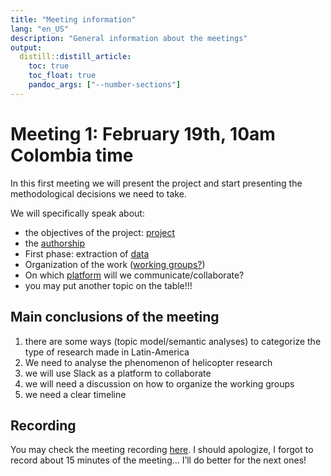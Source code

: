 ```yaml
---
title: "Meeting information"
lang: "en_US"
description: "General information about the meetings"
output:
  distill::distill_article:
    toc: true
    toc_float: true
    pandoc_args: ["--number-sections"]
---
```


# Meeting 1: February 19th, 10am Colombia time

In this first meeting we will present the project and start presenting the methodological decisions we need to take.

We will specifically speak about:

* the objectives of the project: [project](https://docs.google.com/document/d/1kMpyrSqahfCV29O4j4FLLt9FbYCk6LIyRnAzwbfozPk/edit?usp=sharing)
* the [authorship](./meeting_collaboration.html)
* First phase: extraction of [data](./method_data.html)
* Organization of the work ([working groups?](./meeting_collaboration.html))
* On which [platform](./meeting_collaboration.html) will we communicate/collaborate?
* you may put another topic on the table!!!


## Main conclusions of the meeting

1. there are some ways (topic model/semantic analyses) to categorize the type of research made in Latin-America
1. We need to analyse the phenomenon of helicopter research
1. we will use Slack as a platform to collaborate
1. we will need a discussion on how to organize the working groups
1. we need a clear timeline

## Recording

You may check the meeting recording [here](https://umr.lb.webconf.uni-marburg.de/recording/d6ecc72a07cf5e21b79197fd4331a508e85dc881-1708353896982/video?token=6b2a8b921af77c9e87df05188fc349c9345083981e9a8f9f0cb76a77176da444). I should apologize, I forgot to record about 15 minutes of the meeting... I'll do better for the next ones!
